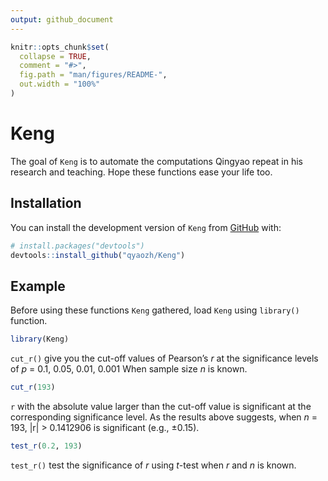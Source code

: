 ```yaml
---
output: github_document
---
```


<!-- README.md is generated from README.Rmd. Please edit that file -->

```r
knitr::opts_chunk$set(
  collapse = TRUE,
  comment = "#>",
  fig.path = "man/figures/README-",
  out.width = "100%"
)
```

# Keng

<!-- badges: start -->
<!-- badges: end -->

The goal of `Keng` is to automate the computations Qingyao repeat in his research and teaching. Hope these functions ease your life too.

## Installation

You can install the development version of `Keng` from [GitHub](https://github.com/) with:

``` r
# install.packages("devtools")
devtools::install_github("qyaozh/Keng")
```

## Example

Before using these functions `Keng` gathered, load `Keng` using `library()` function.

```r
library(Keng)
```

`cut_r()` give you the cut-off values of Pearson's *r* at the significance levels of *p* = 0.1, 0.05, 0.01, 0.001 When sample size *n* is known. 

```r
cut_r(193)
```

`r` with the absolute value larger than the cut-off value is significant at the corresponding significance level. As the results above suggests, when *n* = 193, |r| > 0.1412906 is significant (e.g., ±0.15).

```r
test_r(0.2, 193)
```

`test_r()`  test the significance of *r* using *t*-test when *r* and *n* is known.
